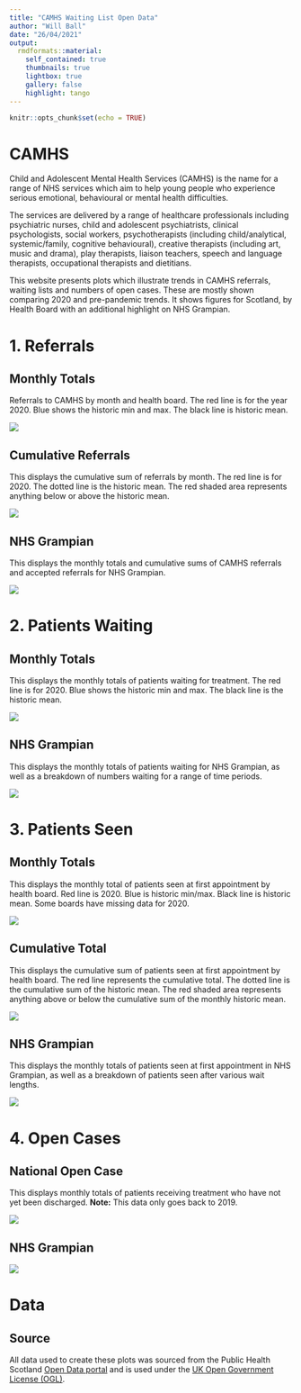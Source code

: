 ---
title: "CAMHS Waiting List Open Data"
author: "Will Ball"
date: "26/04/2021"
output: 
  rmdformats::material:
    self_contained: true
    thumbnails: true
    lightbox: true
    gallery: false
    highlight: tango
---

```{r setup, include=FALSE}
knitr::opts_chunk$set(echo = TRUE)
```

# **CAMHS**

Child and Adolescent Mental Health Services (CAMHS) is the name for a range of NHS services which aim to help young people who experience serious emotional, behavioural or mental health difficulties.

The services are delivered by a range of healthcare professionals including psychiatric nurses, child and adolescent psychiatrists, clinical psychologists, social workers, psychotherapists (including child/analytical, systemic/family, cognitive behavioural), creative therapists (including art, music and drama), play therapists, liaison teachers, speech and language therapists, occupational therapists and dietitians.

This website presents plots which illustrate trends in CAMHS referrals, waiting lists and numbers of open cases. These are mostly shown comparing 2020 and pre-pandemic trends. It shows figures for Scotland, by Health Board with an additional highlight on NHS Grampian.

# **1. Referrals**

## **Monthly Totals**
Referrals to CAMHS by month and health board. The red line is for the year 2020. Blue shows the historic min and max. The black line is historic mean.

![](Plots/national refs.png)

## **Cumulative Referrals**
This displays the cumulative sum of referrals by month. The red line is for 2020. The dotted line is the historic mean. The red shaded area represents anything below or above the historic mean.

![](Plots/national cumsum.png)

## **NHS Grampian**
This displays the monthly totals and cumulative sums of CAMHS referrals and accepted referrals for NHS Grampian.

![](Plots/refs 2020 vs.png)


# **2. Patients Waiting**

## **Monthly Totals**
This displays the monthly totals of patients waiting for treatment. The red line is for 2020. Blue shows the historic min and max. The black line is the historic mean.

![](Plots/National CAMHS wait.png)

## **NHS Grampian**
This displays the monthly totals of patients waiting for NHS Grampian, as well as a breakdown of numbers waiting for a range of time periods.

![](Plots/gramp waits small.png)

# **3. Patients Seen**

## **Monthly Totals**
This displays the monthly total of patients seen at first appointment by health board. Red line is 2020. Blue is historic min/max. Black line is historic mean. Some boards have missing data for 2020.

![](Plots/National CAMHS seen.png)

## **Cumulative Total**
This displays the cumulative sum of patients seen at first appointment by health board. The red line represents the cumulative total. The dotted line is the cumulative sum of the historic mean. The red shaded area represents anything above or below the cumulative sum of the monthly historic mean.

![](Plots/national cumsum seen.png)

## **NHS Grampian**
This displays the monthly totals of patients seen at first appointment in NHS Grampian, as well as a breakdown of patients seen after various wait lengths.

![](Plots/patients seen small.png)

# **4. Open Cases**

## **National Open Case**
This displays monthly totals of patients receiving treatment who have not yet been discharged. **Note:** This data only goes back to 2019.

![](Plots/national open cases.png)

## **NHS Grampian**

![](Plots/open cases.png)

# **Data**

## Source
All data used to create these plots was sourced from the Public Health Scotland [Open Data portal](https://www.opendata.nhs.scot/dataset/child-and-adolescent-mental-health-waiting-times) and is used under the [UK Open Government License (OGL)](http://reference.data.gov.uk/id/open-government-licence).
